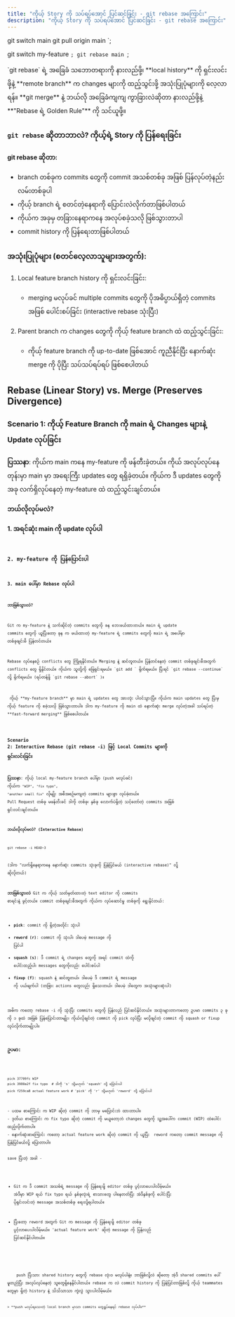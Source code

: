 ```yaml
---
title: "ကိုယ့် Story ကို သပ်ရပ်အောင် ပြင်ဆင်ခြင်း - git rebase အကြောင်း"
description: "ကိုယ့် Story ကို သပ်ရပ်အောင် ပြင်ဆင်ခြင်း - git rebase အကြောင်း"
---
```



git switch main
git pull origin main
`;

git switch my-feature
`;
git rebase main
`;

<Aside title="ရည်ရွယ်ချက်">
`git rebase` ရဲ့ အခြေခံ သဘောတရားကို နားလည်ဖို့၊ **local history** ကို ရှင်းလင်းဖို့နဲ့ **remote branch** က changes များကို ထည့်သွင်းဖို့ အသုံးပြုပုံများကို လေ့လာရန်။ **git merge** နဲ့ ဘယ်လို အခြေခံကျကျ ကွာခြားလဲဆိုတာ နားလည်ဖို့နဲ့ **"Rebase ရဲ့ Golden Rule"** ကို သင်ယူဖို့။
</Aside>

### `git rebase` ဆိုတာဘာလဲ? ကိုယ့်ရဲ့ Story ကို ပြန်ရေးခြင်း

**git rebase ဆိုတာ:**
- branch တစ်ခုက commits တွေကို commit အသစ်တစ်ခု အဖြစ် ပြန်လုပ်တဲ့နည်းလမ်းတစ်ခုပါ
- ကိုယ့် branch ရဲ့ စတင်တဲ့နေရာကို ပြောင်းလဲလိုက်တာဖြစ်ပါတယ်
- ကိုယ်က အခုမှ တခြားနေရာကနေ အလုပ်စခဲ့သလို ဖြစ်သွားတာပါ
- commit history ကို ပြန်ရေးတာဖြစ်ပါတယ်

### အသုံးပြုပုံများ (စတင်လေ့လာသူများအတွက်):

1. Local feature branch history ကို ရှင်းလင်းခြင်း:
    - merging မလုပ်ခင် multiple commits တွေကို ပိုအဓိပ္ပာယ်ရှိတဲ့ commits အဖြစ် ပေါင်းစပ်ခြင်း (interactive rebase သုံးပြီး)

2. Parent branch က changes တွေကို ကိုယ့် feature branch ထဲ ထည့်သွင်းခြင်း:
    - ကိုယ့် feature branch ကို up-to-date ဖြစ်အောင် ကူညီနိုင်ပြီး နောက်ဆုံး merge ကို ပိုပြီး သပ်သပ်ရပ်ရပ် ဖြစ်စေပါတယ်

## Rebase (Linear Story) vs. Merge (Preserves Divergence)

### Scenario 1: ကိုယ့် Feature Branch ကို main ရဲ့ Changes များနဲ့ Update လုပ်ခြင်း

**ပြဿနာ**: ကိုယ်က main ကနေ my-feature ကို ဖန်တီးခဲ့တယ်။ ကိုယ် အလုပ်လုပ်နေတုန်းမှာ main မှာ အရေးကြီး updates တွေ ရရှိခဲ့တယ်။ ကိုယ်က ဒီ updates တွေကို အခု လက်ရှိလုပ်နေတဲ့ my-feature ထဲ ထည့်သွင်းချင်တယ်။ 

**ဘယ်လိုလုပ်မလဲ?**

**1. အရင်ဆုံး main ကို update လုပ်ပါ**
<Code code={mainUpdate} title='Bash' />

**2. my-feature ကို ပြန်ပြောင်းပါ**
<Code code={switchToFeature} title='Bash' />

**3. main ပေါ်မှာ Rebase လုပ်ပါ**
<Code code={gitRebaseMain} title='Bash' />

**ဘာဖြစ်သွားလဲ?**

Git က my-feature နဲ့ သက်ဆိုင်တဲ့ commits တွေကို ခန ဘေးဖယ်ထားတယ်။ 
main ရဲ့ update commits တွေကို ယူပြီးတော့ ခုန က ဖယ်ထားတဲ့ my-feature ရဲ့ commits တွေကို main ရဲ့ အပေါ်မှာ တစ်ခုချင်းစီ ပြန်တင်တယ်။

<Aside type='caution' title='Conflicts'>
Rebase လုပ်နေစဉ် conflicts တွေ ကြုံရနိုင်တယ်။ Merging နဲ့ ဆင်တူတယ်။ ပြန်တင်နေတဲ့ commit တစ်ခုချင်းစီအတွက် conflicts တွေ ရှိနိုင်တယ်။ ကိုယ်က သူတို့ကို ဖြေရှင်းရမယ်။ `git add <resolved file name>` ရိုက်ရမယ်။ ပြီးရင် `git rebase --continue` လို့ ရိုက်ရမယ်။ (ရပ်တန့်ဖို့ `git rebase --abort` )။
</Aside>

<Aside type='tip' title='အကျိုးကျေးဇူး'>
 ကိုယ့် **my-feature branch** မှာ main ရဲ့ updates တွေ အားလုံး ပါဝင်သွားပြီ။ ကိုယ်က main updates တွေ ပြီးမှ ကိုယ့် feature ကို စခဲ့သလို ဖြစ်သွားတာပါ။ ဒါက my-feature ကို main ထဲ နောက်ဆုံး merge လုပ်တဲ့အခါ သပ်ရပ်တဲ့ **fast-forward merging** ဖြစ်စေပါတယ်။
 </Aside>

 ### Scenario 2: Interactive Rebase (git rebase -i) ဖြင့် Local Commits များကို ရှင်းလင်းခြင်း

**ပြဿနာ**: ကိုယ့် local my-feature branch ပေါ်မှာ (push မလုပ်ခင်) ကိုယ်က `"WIP"`, `"fix typo"`, `"another small fix"` လိုမျိုး အစီအစဉ်မကျတဲ့ commits များစွာ လုပ်ခဲ့တယ်။ Pull Request တစ်ခု မဖန်တီးခင် ဒါကို တစ်ခု၊ နှစ်ခု လောက်ပဲရှိတဲ့ သင့်တော်တဲ့ commits အဖြစ် ရှင်းလင်းချင်တယ်။

**ဘယ်လိုလုပ်မလဲ? (Interactive Rebase)**
```
git rebase -i HEAD~3
```
(ဒါက "လက်ရှိနေရာကနေ နောက်ဆုံး commits သုံးခုကို ပြန်ပြင်မယ် (interactive rebase)" လို့ ဆိုလိုတယ်)

**ဘာဖြစ်သွားလဲ**
Git က ကိုယ့် သတ်မှတ်ထားတဲ့ text editor ကို commits စာရင်းနဲ့ ဖွင့်တယ်။ commit တစ်ခုချင်းစီအတွက် ကိုယ်က လုပ်ဆောင်မှု တစ်ခုကို ရွေးနိုင်တယ်:

- **pick**: commit ကို ရှိတဲ့အတိုင်း သုံးပါ
- **reword (r)**: commit ကို သုံးပါ၊ ဒါပေမဲ့ message ကို ပြင်ပါ
- **squash (s)**: ဒီ commit ရဲ့ changes တွေကို အရင် commit ထဲကို ပေါင်းထည့်ပါ၊ messages တွေကိုလည်း ပေါင်းစပ်ပါ
- **fixup (f)**: squash နဲ့ ဆင်တူတယ်၊ ဒါပေမဲ့ ဒီ commit ရဲ့ message ကို ပယ်ဖျက်ပါ
(တခြား actions တွေလည်း ရှိသေးတယ်၊ ဒါပေမဲ့ ဒါတွေက အသုံးများဆုံးပါ)

<Aside type='tip' title='မှတ်ချက်'>
အဓိက ကတော့ rebase -i ကို သုံးပြီး commits တွေကို ပြန်လည် ပြင်ဆင်နိုင်တယ်။ အသုံးများတာကတော့ ဥပမာ commits ၃ ခုကို ၁ ခုထဲ အဖြစ် ပြန်ပြောင်းတာမျိုး၊ ကိုယ်လိုချင်တဲ့ commit ကို pick လုပ်ပြီး မလိုချင်တဲ့ commit ကို squash or fixup လုပ်လိုက်တာမျိုးပါ။
</Aside>


### ဥပမာ:
<ContentImage src={gitRebase} alt='rebasing'/>

```
pick 37709fc WIP
pick 3980a2f fix typo  # ဒါကို 's' သို့မဟုတ် 'squash' လို့ ပြောင်းပါ
pick f259ca8 actual feature work # 'pick' ကို 'r' သို့မဟုတ် 'reword' လို့ ပြောင်းပါ
```

<Aside type='tip' title='ရှင်းလင်းချက်'>
- ပထမ စာကြောင်း က WIP ဆိုတဲ့ commit ကို ဘာမှ မပြောင်းဘဲ ထားတာပါ။
- ဒုတိယ စာကြောင်း က fix typo ဆိုတဲ့ commit ကို မယူတော့ဘဲ changes တွေကို သူ့အပေါ်က commit (WIP) ထဲပေါင်းထည့်လိုက်တာပါ။
- နောက်ဆုံးစာကြောင်း ကတော့ actual feature work ဆိုတဲ့ commit ကို ယူပြီး  reword ကတော့ commit message ကို ပြန်ပြင်မယ်လို့ ပြောတာပါ။

save ပြီးတဲ့ အခါ - 
- Git က ဒီ commit အသစ်ရဲ့ message ကို ပြန်ရေးဖို့ editor တစ်ခု ပွင့်လာပေးပါလိမ့်မယ်။ အဲဒီမှာ WIP ရယ် fix typo ရယ် နှစ်ခုလုံးရဲ့ စာသားတွေ ပါနေတတ်ပြီး အဲဒီနှစ်ခုကို ပေါင်းပြီး ပိုရှင်းလင်းတဲ့ message အသစ်တစ်ခု ရေးလို့ရပါတယ်။

- ပြီးတော့ reword အတွက် Git က message ကို ပြန်ရေးဖို့ editor တစ်ခု ပွင့်လာပေးပါလိမ့်မယ်။ 'actual feature work' ဆိုတဲ့ message ကို ပြန်လည် ပြင်ဆင်နိုင်ပါတယ်။
</Aside>

<Aside title='သတိပြုရန်' type='danger'>
    push ပြီးသား shared history တွေကို rebase လုံးဝ မလုပ်ပါနဲ့။ ဘာဖြစ်လို့လဲ ဆိုတော့ အဲ့ဒီ shared commits ပေါ် မူတည်ပြီး အလုပ်လုပ်နေတဲ့ သူတွေရှိနေနိုင်ပါတယ်။ rebase က လဲ commit history ကို ပြန်ပြင်တာဖြစ်လို့ ကိုယ့် teammates တွေမှာ ရှိတဲ့ history နဲ့ သိသိသာသာ ကွဲလွဲ သွားပါလိမ့်မယ်။

    > **push မလုပ်ရသေးတဲ့ local branch မှာသာ commits တွေရှုပ်နေရင် rebase လုပ်ပါ။**
</Aside>
